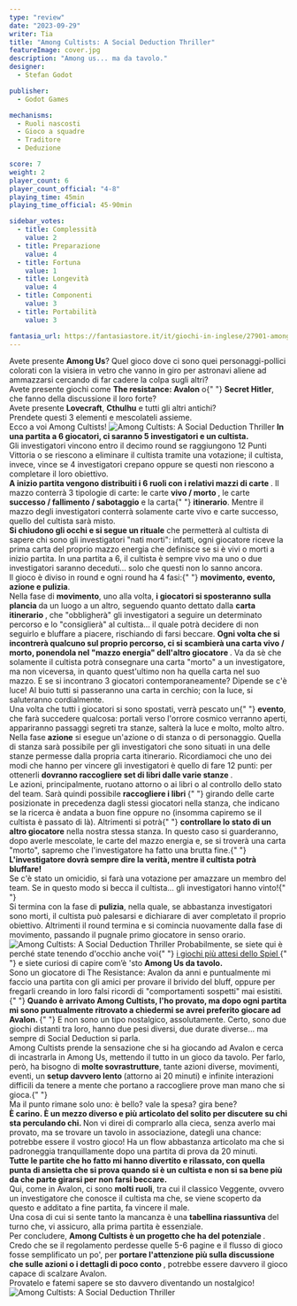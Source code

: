 ```yaml
---
type: "review"
date: "2023-09-29"
writer: Tia
title: "Among Cultists: A Social Deduction Thriller"
featureImage: cover.jpg
description: "Among us... ma da tavolo."
designer:
  - Stefan Godot

publisher:
  - Godot Games

mechanisms:
  - Ruoli nascosti
  - Gioco a squadre
  - Traditore
  - Deduzione

score: 7
weight: 2
player_count: 6
player_count_official: "4-8"
playing_time: 45min
playing_time_official: 45-90min

sidebar_votes:
  - title: Complessità
    value: 2
  - title: Preparazione
    value: 4
  - title: Fortuna
    value: 1
  - title: Longevità
    value: 4
  - title: Componenti
    value: 3
  - title: Portabilità
    value: 3

fantasia_url: https://fantasiastore.it/it/giochi-in-inglese/27901-among-cultists-a-social-deduction-thriller-multilingua.html
---
```


<Setting>
  Avete presente <strong>Among Us</strong>? Quel gioco dove ci sono quei
  personaggi-pollici colorati con la visiera in vetro che vanno in giro per
  astronavi aliene ad ammazzarsi cercando di far cadere la colpa sugli altri?
  <br />
  Avete presente giochi come <strong>The resistance: Avalon</strong> o{" "}
  <strong>Secret Hitler</strong>, che fanno della discussione il loro forte?
  <br />
  Avete presente <strong>Lovecraft</strong>, <strong>Cthulhu</strong> e tutti
  gli altri antichi? <br />
  Prendete questi 3 elementi e mescolateli assieme.
  <br />
  Ecco a voi Among Cultists!
</Setting>

<img src="./game1.jpg" alt="Among Cultists: A Social Deduction Thriller" />

<Rules>
  <strong>
    In una partita a 6 giocatori, ci saranno 5 investigatori e un cultista.
  </strong>
  <br />
  Gli investigatori vincono entro il decimo round se raggiungono 12 Punti
  Vittoria o se riescono a eliminare il cultista tramite una votazione; il
  cultista, invece, vince se 4 investigatori crepano oppure se questi non
  riescono a completare il loro obiettivo.
  <br />
  <strong>
    A inizio partita vengono distribuiti i 6 ruoli con i relativi mazzi di carte
  </strong>
  . Il mazzo conterrà 3 tipologie di carte: le carte <strong>
    vivo / morto
  </strong>, le carte <strong>successo / fallimento / sabotaggio</strong> e la carta{" "}
  <strong>itinerario</strong>. Mentre il mazzo degli investigatori conterrà solamente
  carte vivo e carte successo, quello del cultista sarà misto.
  <br />
  <strong>Si chiudono gli occhi e si segue un rituale</strong> che permetterà al
  cultista di sapere chi sono gli investigatori "nati morti": infatti, ogni giocatore
  riceve la prima carta del proprio mazzo energia che definisce se si è vivi o morti
  a inizio partita. In una partita a 6, il cultista è sempre vivo ma uno o due investigatori
  saranno deceduti… solo che questi non lo sanno ancora. <br />
  Il gioco è diviso in round e ogni round ha 4 fasi:{" "}
  <strong>movimento, evento, azione e pulizia</strong>. <br />
  Nella fase di <strong>movimento</strong>, uno alla volta, <strong>
    i giocatori si sposteranno sulla plancia
  </strong> da un luogo a un altro, seguendo quanto dettato dalla <strong>
    carta itinerario
  </strong>, che "obbligherà" gli investigatori a seguire un determinato percorso
  e lo "consiglierà" al cultista… il quale potrà decidere di non seguirlo e bluffare
  a piacere, rischiando di farsi beccare. <strong>
    Ogni volta che si incontrerà qualcuno sul proprio percorso, ci si scambierà
    una carta vivo / morto, ponendola nel "mazzo energia" dell'altro giocatore
  </strong>
  . Va da sè che solamente il cultista potrà consegnare una carta "morto" a un
  investigatore, ma non viceversa, in quanto quest'ultimo non ha quella carta
  nel suo mazzo. E se si incontrano 3 giocatori contemporaneamente? Dipende se
  c'è luce! Al buio tutti si passeranno una carta in cerchio; con la luce, si
  saluteranno cordialmente.
  <br />
  Una volta che tutti i giocatori si sono spostati, verrà pescato un{" "}
  <strong>evento</strong>, che farà succedere qualcosa: portali verso l'orrore
  cosmico verranno aperti, appariranno passaggi segreti tra stanze, salterà la
  luce e molto, molto altro. <br />
  Nella fase <strong>azione</strong> si esegue un'azione o di stanza o di personaggio.
  Quella di stanza sarà possibile per gli investigatori che sono situati in una delle
  stanze permesse dalla propria carta itinerario. Ricordiamoci che uno dei modi che
  hanno per vincere gli investigatori è quello di fare 12 punti: per ottenerli <strong>
    dovranno raccogliere set di libri dalle varie stanze
  </strong>. <br />
  Le azioni, principalmente, ruotano attorno o ai libri o al controllo dello
  stato del team. Sarà quindi possibile <strong>
    raccogliere i libri
  </strong>{" "}
  girando delle carte posizionate in precedenza dagli stessi giocatori nella
  stanza, che indicano se la ricerca è andata a buon fine oppure no (insomma
  capiremo se il cultista è passato di là). Altrimenti si potrà{" "}
  <strong>controllare lo stato di un altro giocatore</strong> nella nostra
  stessa stanza. In questo caso si guarderanno, dopo averle mescolate, le carte
  del mazzo energia e, se si troverà una carta "morto", sapremo che
  l'investigatore ha fatto una brutta fine.{" "}
  <strong>
    L'investigatore dovrà sempre dire la verità, mentre il cultista potrà
    bluffare!
  </strong>
  <br />
  Se c'è stato un omicidio, si farà una votazione per amazzare un membro del
  team. Se in questo modo si becca il cultista… gli investigatori hanno vinto!{" "}
  <br />
  Si termina con la fase di <strong>pulizia</strong>, nella quale, se abbastanza
  investigatori sono morti, il cultista può palesarsi e dichiarare di aver completato
  il proprio obiettivo. Altrimenti il round termina e si comincia nuovamente dalla
  fase di movimento, passando il pugnale primo giocatore in senso orario.
</Rules>

<img src="./game2.jpg" alt="Among Cultists: A Social Deduction Thriller" />

<Feedback>
  Probabilmente, se siete qui è perché state tenendo d'occhio anche voi{" "}
  <a
    href="https://boardgamegeek.com/geekpreview/63/spiel-23-preview?sort=hot"
    target="_blank"
  >
    i giochi più attesi dello Spiel
  </a>{" "}
  e siete curiosi di capire com’è 'sto <strong>Among Us da tavolo.</strong>
  <br />
  Sono un giocatore di The Resistance: Avalon da anni e puntualmente mi faccio
  una partita con gli amici per provare il brivido del bluff, oppure per
  fregarli creando in loro falsi ricordi di "comportamenti sospetti" mai
  esistiti.{" "}
  <strong>
    Quando è arrivato Among Cultists, l'ho provato, ma dopo ogni partita mi sono
    puntualmente ritrovato a chiedermi se avrei preferito giocare ad Avalon.
  </strong>{" "}
  E non sono un tipo nostalgico, assolutamente. Certo, sono due giochi distanti
  tra loro, hanno due pesi diversi, due durate diverse… ma sempre di Social
  Deduction si parla. <br />
  Among Cultists prende la sensazione che si ha giocando ad Avalon e cerca di incastrarla
  in Among Us, mettendo il tutto in un gioco da tavolo. Per farlo, però, ha bisogno
  di <strong>molte sovrastrutture</strong>, tante azioni diverse, movimenti, eventi,
  un <strong>setup davvero lento </strong>(attorno ai 20 minuti) e infinite interazioni
  difficili da tenere a mente che portano a raccogliere prove man mano che si gioca.{" "}
  <br />
  Ma il punto rimane solo uno: è bello? vale la spesa? gira bene? <br />
  <strong>
    È carino. È un mezzo diverso e più articolato del solito per discutere su
    chi sta perculando chi.
  </strong> Non vi direi di comprarlo alla cieca, senza averlo mai provato, ma se
  trovare un tavolo in associazione, dategli una chance: potrebbe essere il vostro
  gioco! Ha un flow abbastanza articolato ma che si padroneggia tranquillamente dopo
  una partita di prova da 20 minuti. <br />
  <strong>
    Tutte le partite che ho fatto mi hanno divertito e rilassato, con quella
    punta di ansietta che si prova quando si è un cultista e non si sa bene più
    da che parte girarsi per non farsi beccare.
  </strong>
  <br />
  Qui, come in Avalon, ci sono <strong>molti ruoli</strong>, tra cui il classico
  Veggente, ovvero un investigatore che conosce il cultista ma che, se viene
  scoperto da questo e additato a fine partita, fa vincere il male. <br />
  Una cosa di cui si sente tanto la mancanza è una <strong>
    tabellina riassuntiva
  </strong> del turno che, vi assicuro, alla prima partita è essenziale.
  <br />
  Per concludere, <strong>
    Among Cultists è un progetto che ha del potenziale
  </strong>. Credo che se il regolamento perdesse quelle 5-6 pagine e il flusso di
  gioco fosse semplificato un po', per <strong>
    portare l'attenzione più sulla discussione che sulle azioni o i dettagli di
    poco conto
  </strong>
  , potrebbe essere davvero il gioco capace di scalzare Avalon.
  <br />
  Provatelo e fatemi sapere se sto davvero diventando un nostalgico!
</Feedback>

<img src="./game3.jpg" alt="Among Cultists: A Social Deduction Thriller" />
